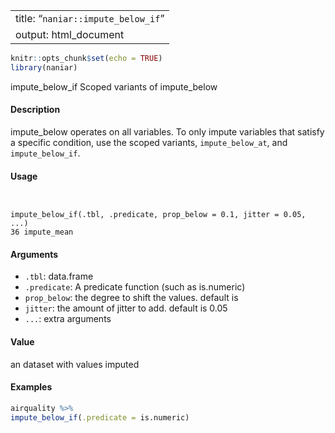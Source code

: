
---
title: "``naniar::impute_below_if``"
output: html_document
---

```r
knitr::opts_chunk$set(echo = TRUE)
library(naniar)
```

impute_below_if Scoped variants of impute_below

####  Description 

impute_below operates on all variables. To only impute variables that satisfy a specific condition, use the scoped variants, ``impute_below_at``, and ``impute_below_if``.

####  Usage 
<pre><code>

impute_below_if(.tbl, .predicate, prop_below = 0.1, jitter = 0.05, ...)
36 impute_mean
</code></pre>
#### Arguments 

* ``.tbl``: data.frame
* ``.predicate``: A predicate function (such as is.numeric)
* ``prop_below``: the degree to shift the values. default is
* ``jitter``: the amount of jitter to add. default is 0.05
* ``...``: extra arguments

#### Value 

an dataset with values imputed

#### Examples 
```r

airquality %>%
impute_below_if(.predicate = is.numeric)
```
